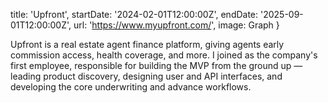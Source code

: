 
  title: 'Upfront',
  startDate: '2024-02-01T12:00:00Z',
  endDate: '2025-09-01T12:00:00Z',
  url: 'https://www.myupfront.com/',
  image: Graph
}

Upfront is a real estate agent finance platform, giving agents early commission
access, health coverage, and more. I joined as the company's first employee,
responsible for building the MVP from the ground up — leading product discovery,
designing user and API interfaces, and developing the core underwriting and
advance workflows.